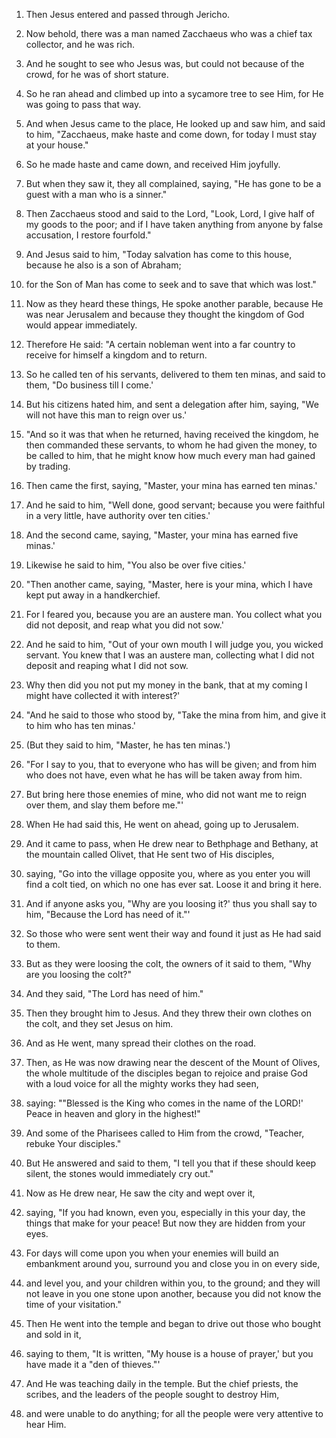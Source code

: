 
1. Then Jesus entered and passed through Jericho.

2. Now behold, there was a man named Zacchaeus who was a chief tax collector, and he was rich.

3. And he sought to see who Jesus was, but could not because of the crowd, for he was of short stature.

4. So he ran ahead and climbed up into a sycamore tree to see Him, for He was going to pass that way.

5. And when Jesus came to the place, He looked up and saw him, and said to him, "Zacchaeus, make haste and come down, for today I must stay at your house."

6. So he made haste and came down, and received Him joyfully.

7. But when they saw it, they all complained, saying, "He has gone to be a guest with a man who is a sinner."

8. Then Zacchaeus stood and said to the Lord, "Look, Lord, I give half of my goods to the poor; and if I have taken anything from anyone by false accusation, I restore fourfold."

9. And Jesus said to him, "Today salvation has come to this house, because he also is a son of Abraham;

10. for the Son of Man has come to seek and to save that which was lost."

11. Now as they heard these things, He spoke another parable, because He was near Jerusalem and because they thought the kingdom of God would appear immediately.

12. Therefore He said: "A certain nobleman went into a far country to receive for himself a kingdom and to return.

13. So he called ten of his servants, delivered to them ten minas, and said to them, "Do business till I come.'

14. But his citizens hated him, and sent a delegation after him, saying, "We will not have this man to reign over us.'

15. "And so it was that when he returned, having received the kingdom, he then commanded these servants, to whom he had given the money, to be called to him, that he might know how much every man had gained by trading.

16. Then came the first, saying, "Master, your mina has earned ten minas.'

17. And he said to him, "Well done, good servant; because you were faithful in a very little, have authority over ten cities.'

18. And the second came, saying, "Master, your mina has earned five minas.'

19. Likewise he said to him, "You also be over five cities.'

20. "Then another came, saying, "Master, here is your mina, which I have kept put away in a handkerchief.

21. For I feared you, because you are an austere man. You collect what you did not deposit, and reap what you did not sow.'

22. And he said to him, "Out of your own mouth I will judge you, you wicked servant. You knew that I was an austere man, collecting what I did not deposit and reaping what I did not sow.

23. Why then did you not put my money in the bank, that at my coming I might have collected it with interest?'

24. "And he said to those who stood by, "Take the mina from him, and give it to him who has ten minas.'

25. (But they said to him, "Master, he has ten minas.')

26. "For I say to you, that to everyone who has will be given; and from him who does not have, even what he has will be taken away from him.

27. But bring here those enemies of mine, who did not want me to reign over them, and slay them before me."'

28. When He had said this, He went on ahead, going up to Jerusalem.

29. And it came to pass, when He drew near to Bethphage and Bethany, at the mountain called Olivet, that He sent two of His disciples,

30. saying, "Go into the village opposite you, where as you enter you will find a colt tied, on which no one has ever sat. Loose it and bring it here.

31. And if anyone asks you, "Why are you loosing it?' thus you shall say to him, "Because the Lord has need of it."'

32. So those who were sent went their way and found it just as He had said to them.

33. But as they were loosing the colt, the owners of it said to them, "Why are you loosing the colt?"

34. And they said, "The Lord has need of him."

35. Then they brought him to Jesus. And they threw their own clothes on the colt, and they set Jesus on him.

36. And as He went, many spread their clothes on the road.

37. Then, as He was now drawing near the descent of the Mount of Olives, the whole multitude of the disciples began to rejoice and praise God with a loud voice for all the mighty works they had seen,

38. saying: ""Blessed is the King who comes in the name of the LORD!' Peace in heaven and glory in the highest!"

39. And some of the Pharisees called to Him from the crowd, "Teacher, rebuke Your disciples."

40. But He answered and said to them, "I tell you that if these should keep silent, the stones would immediately cry out."

41. Now as He drew near, He saw the city and wept over it,

42. saying, "If you had known, even you, especially in this your day, the things that make for your peace! But now they are hidden from your eyes.

43. For days will come upon you when your enemies will build an embankment around you, surround you and close you in on every side,

44. and level you, and your children within you, to the ground; and they will not leave in you one stone upon another, because you did not know the time of your visitation."

45. Then He went into the temple and began to drive out those who bought and sold in it,

46. saying to them, "It is written, "My house is a house of prayer,' but you have made it a "den of thieves."'

47. And He was teaching daily in the temple. But the chief priests, the scribes, and the leaders of the people sought to destroy Him,

48. and were unable to do anything; for all the people were very attentive to hear Him.


